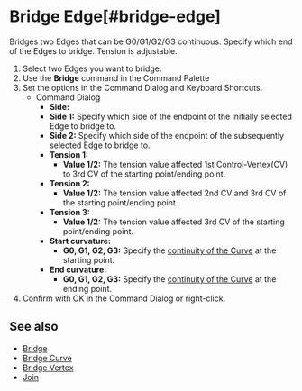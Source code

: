 
# Bridge Edge[#bridge-edge]

<Reference shortcut="" command="Bridge Edge" button="" />

Bridges two Edges that can be G0/G1/G2/G3 continuous. Specify which end of the Edges to bridge. Tension is adjustable.

1. Select two Edges you want to bridge.
2. Use the **Bridge** command in the Command Palette
3. Set the options in the Command Dialog and Keyboard Shortcuts.
     - <Kst>Command Dialog</Kst>
          - **Side:** 
          - **Side 1:** Specify which side of the endpoint of the initially selected Edge to bridge to.
          - **Side 2:** Specify which side of the endpoint of the subsequently selected Edge to bridge to.
          - **Tension 1:**
               - **Value 1/2:** The tension value affected 1st Control-Vertex(CV) to 3rd CV of the starting point/ending point.
          - **Tension 2:**
               - **Value 1/2:** The tension value affected 2nd CV and 3rd CV of the starting point/ending point.
          - **Tension 3:**
               - **Value 1/2:** The tension value affected 3rd CV of the starting point/ending point.
          - **Start curvature:**
               - **G0, G1, G2, G3:** Specify the [continuity of the  Curve](../cad-essentials/continuity-curve-and-surface) at the starting point.
          -  **End curvature:**
               - **G0, G1, G2, G3:** Specify the [continuity of the  Curve](../cad-essentials/continuity-curve-and-surface) at the ending point.      
4. Confirm with OK in the Command Dialog or right-click.

<VideoPlayer fileName="bridge-edge"/>

## See also
- [Bridge](./bridge)
- [Bridge Curve](./bridge-curve)
- [Bridge Vertex](./bridge-vertex)
- [Join](./join)